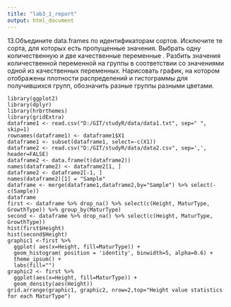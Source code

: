 ```yaml
---
title: "lab3_1_report"
output: html_document
---
```

13.Объедините data.frames по идентификаторам сортов. Исключите те сорта, для которых есть пропущенные значения. Выбрать одну количественную и две качественные переменные . Разбить значения количественной переменной на группы в соответствии со значениями одной из качественных переменных. Нарисовать график, на котором отображены плотности распределений и гистограммы для получившихся групп, обозначить разные группы разными цветами.
```library(tidyr)
library(ggplot2)
library(dplyr)
library(hrbrthemes)
library(gridExtra)
dataframe1 <- read.csv("D:/GIT/studyR/data/data1.txt", sep=" ", skip=1)
rownames(dataframe1) <- dataframe1$X1
dataframe1 <- subset(dataframe1, select=-c(X1))
dataframe2 <- read.csv("D:/GIT/studyR/data/data2.csv", sep=',', header=FALSE)
dataframe2 <- data.frame(t(dataframe2))
names(dataframe2) <- dataframe2[1, ]
dataframe2 <- dataframe2[-1, ]
names(dataframe2)[1] = "Sample"
dataframe <- merge(dataframe1,dataframe2,by="Sample") %>% select(-c(Sample))
dataframe
first <- dataframe %>% drop_na() %>% select(c(Height, MaturType, GrowthType)) %>% group_by(MaturType)
second <- dataframe %>% drop_na() %>% select(c(Height, MaturType, GrowthType))
hist(first$Height)
hist(second$Height)
graphic1 <-first %>%
  ggplot( aes(x=Height, fill=MaturType)) +
  geom_histogram( position = 'identity', binwidth=5, alpha=0.6) +
  theme_ipsum() +
  labs(fill="")
graphic2 <- first %>%
  ggplot(aes(x=Height, fill=MaturType)) +
  geom_density(aes(Height))
grid.arrange(graphic1, graphic2, nrow=2,top="Height value statistics for each MaturType")

```

